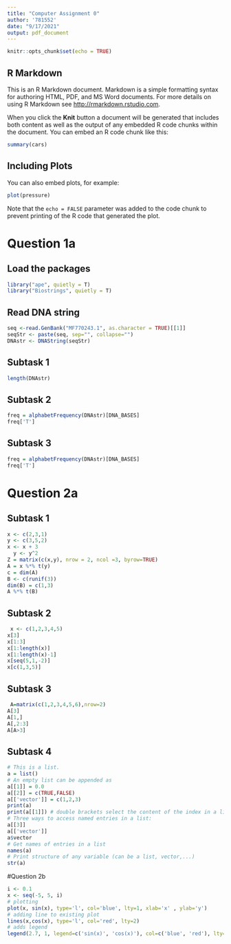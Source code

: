 ```yaml
---
title: "Computer Assignment 0"
author: '781552'
date: "9/17/2021"
output: pdf_document
---
```


```r
knitr::opts_chunk$set(echo = TRUE)
```

## R Markdown

This is an R Markdown document. Markdown is a simple formatting syntax for authoring HTML, PDF, and MS Word documents. For more details on using R Markdown see <http://rmarkdown.rstudio.com>.

When you click the **Knit** button a document will be generated that includes both content as well as the output of any embedded R code chunks within the document. You can embed an R code chunk like this:

```r
summary(cars)
```

## Including Plots

You can also embed plots, for example:

```r
plot(pressure)
```

Note that the `echo = FALSE` parameter was added to the code chunk to prevent printing of the R code that generated the plot.

# Question 1a
## Load the packages

```r
library("ape", quietly = T)
library("Biostrings", quietly = T)
```

## Read DNA string

```r
seq <-read.GenBank("MF770243.1", as.character = TRUE)[[1]]
seqStr <- paste(seq, sep="", collapse="")
DNAstr <- DNAString(seqStr)
```

## Subtask 1
```r
length(DNAstr)
```
## Subtask 2
```r
freq = alphabetFrequency(DNAstr)[DNA_BASES]
freq['T']
```
## Subtask 3
```r
freq = alphabetFrequency(DNAstr)[DNA_BASES]
freq['T']
```

# Question 2a
## Subtask 1
```r
x <- c(2,3,1)
y <- c(3,5,2)
x <- x + 3
  y <- y^2
Z = matrix(c(x,y), nrow = 2, ncol =3, byrow=TRUE)
A = x %*% t(y)
c = dim(A)
B <- c(runif(3))
dim(B) = c(1,3)
A %*% t(B)

```
## Subtask 2
```r
 x <- c(1,2,3,4,5)
x[3]
x[1:3]
x[1:length(x)]
x[1:length(x)-1]
x[seq(5,1,-2)]
x[c(1,3,5)]
```
## Subtask 3
```r
 A=matrix(c(1,2,3,4,5,6),nrow=2)
A[3]
A[1,]
A[,2:3]
A[A>3]
```
## Subtask 4
```r
# This is a list.
a = list()
# An empty list can be appended as
a[[1]] = 0.0
a[[2]] = c(TRUE,FALSE)
a[['vector']] = c(1,2,3)
print(a)
print(a[[1]]) # double brackets select the content of the index in a list
# Three ways to access named entries in a list:
a[[3]]
a[['vector']]
a$vector
# Get names of entries in a list
names(a)
# Print structure of any variable (can be a list, vector,...)
str(a)
```
#Question 2b
```r
i <- 0.1
x <- seq(-5, 5, i)
# plotting
plot(x, sin(x), type='l', col='blue', lty=1, xlab='x' , ylab='y')
# adding line to existing plot
lines(x,cos(x), type='l', col='red', lty=2)
# adds legend
legend(2.7, 1, legend=c('sin(x)', 'cos(x)'), col=c('blue', 'red'), lty=1:2)

```

```r



```